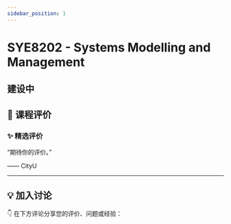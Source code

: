 ```yaml
---
sidebar_position: 1
---
```



# SYE8202 - Systems Modelling and Management

## 建设中

## **💬 课程评价**

### ✨ **精选评价**
<div className={commentStyles.commentBox}>
    <p className={commentStyles.commentText}>
        “期待你的评价。”
    </p>
    <p className={commentStyles.commentAuthor}>—— CityU</p>
</div>

---

## **💡 加入讨论**

👇 在下方评论分享您的评价、问题或经验：
<Utterances />
